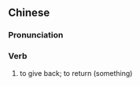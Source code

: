 {{also|缴还}}
==Chinese==
{{zh-forms|s=缴还}}

===Pronunciation===
{{zh-pron
|m=jiǎohuán
|cat=v
}}

===Verb===
{{zh-verb}}

# to give back; to return (something)